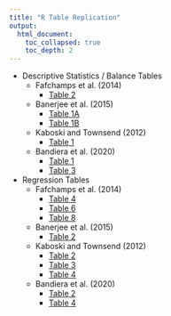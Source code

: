 ```yaml
---
title: "R Table Replication"
output: 
  html_document:
    toc_collapsed: true
    toc_depth: 2
---
```


+ Descriptive Statistics / Balance Tables
  - Fafchamps et al. (2014)
    - [Table 2](./FMQW2014_table2.html)
  - Banerjee et al. (2015)
    - [Table 1A](./Banerjee2015_table1A.html)
    - [Table 1B](./Banerjee2015_table1B.html)
  - Kaboski and Townsend (2012)
    - [Table 1](./Kaboski2012_table1.html)
  - Bandiera et al. (2020)
    - [Table 1](./Bandiera2020_table1.html)
    - [Table 3](./Bandiera2020_table3.html)

+ Regression Tables
  - Fafchamps et al. (2014)
    - [Table 4](./FMQW2014_table4.html)
    - [Table 6](./FMQW2014_table6.html)
    - [Table 8](./FMQW2014_table8.html)
  - Banerjee et al. (2015)
    - [Table 2](./Banerjee2015_table2.html)
  - Kaboski and Townsend (2012)
    - [Table 2](./Kaboski2012_table2.html)
    - [Table 3](./Kaboski2012_table3.html)
    - [Table 4](./Kaboski2012_table4.html)
  - Bandiera et al. (2020)
    - [Table 2](./Bandiera2020_table2.html)
    - [Table 4](./Bandiera2020_table4.html)

<!-- + [Fafchamps et al. (2014)](./FMQW2014.html) -->
<!-- + [Banerjee et al. (2015)](./Banerjee2015.html) -->
<!-- + [Kaboski and Townsend (2012)](./Kaboski2012.html) -->
